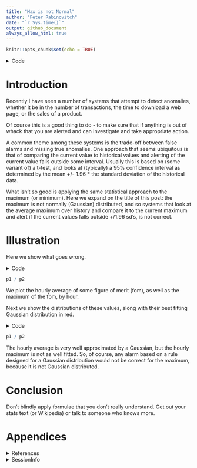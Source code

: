 ```yaml
---
title: "Max is not Normal"
author: "Peter Rabinovitch"
date: "`r Sys.time()`"
output: github_document
always_allow_html: true
---
```


```r
knitr::opts_chunk$set(echo = TRUE)
```

<details><summary>Code</summary>

```r
library(tidyverse)
library(patchwork)
```

</details>

# Introduction

Recently I have seen a number of systems that attempt to detect anomalies, whether it be in the number of transactions, the time to download a web page, or the sales of a product.

Of course this is a good thing to do - to make sure that if anything is out of whack that you are alerted and can investigate and take appropriate action.

A common theme among these systems is the trade-off between false alarms and missing true anomalies. One approach that seems ubiquitous is that of comparing the current value to historical values and alerting of the current value falls outside some interval. Usually this is based on (some variant of) a t-test, and looks at (typically) a 95% confidence interval as determined by the mean +/- 1.96 * the standard deviation of the historical data.

What isn't so good is applying the same statistical approach to the maximum (or minimum). Here we expand on the title of this post: the maximum is not normally (Gaussian) distributed, and so systems that look at the average maximum over history and compare it to the current maximum and alert if the current values falls outside +/1.96 sd's, is not correct.

# Illustration

Here we show what goes wrong.

<details><summary>Code</summary>

```r
set.seed(2024)
d <- 365 # days
hpd <- 24 # hours per day
nph <- 60 # number of data points per hour
mu <- 100 # mean of the data points
sigma <- 20 # sd of the data points

df <- tibble(x = rnorm(d * hpd * nph, mu, sigma)) %>%
  rowid_to_column() %>%
  mutate(h = ceiling(rowid / nph)) # sample of the data

dg <- df %>% # look at it on an hourly basis
  group_by(h) %>%
  summarize(M = max(x), s = sum(x), m = mean(x), v = var(x), .groups = "drop")

# plot the data & fom's
al <- 0.1

p1 <- dg %>% ggplot(aes(x = h, y = m)) +
  geom_point(alpha = al) +
  theme_minimal() +
  labs(x = "", y = "Hourly Average") +
  scale_x_continuous(label = scales::comma) +
  scale_y_continuous(label = scales::comma)

p2 <- dg %>% ggplot(aes(x = h, y = M)) +
  geom_point(alpha = al) +
  theme_minimal() +
  labs(x = "Hour", y = "Hourly Max") +
  scale_x_continuous(label = scales::comma) +
  scale_y_continuous(label = scales::comma)
```

</details>

```r
p1 / p2
```

We plot the hourly average of some figure of merit (fom), as well as the maximum of the fom, by hour. 

Next we show the distributions of these values, along with their best fitting Gaussian distribution in red.

<details><summary>Code</summary>

```r
# plot the histograms & best Gaussian to the data
nb <- 200

p1 <- ggplot() +
  geom_histogram(data = dg, aes(x = m, y = after_stat(density)), bins = nb) +
  geom_function(fun = dnorm, args = list(mean = mean(dg$m), sd = sd(dg$m)), colour = "red") +
  theme_minimal() +
  scale_x_continuous(labels = scales::comma) +
  labs(x = "Hourly Avarage", y = "")

p2 <- ggplot() +
  geom_histogram(data = dg, aes(x = M, y = after_stat(density)), bins = nb) +
  geom_function(fun = dnorm, args = list(mean = mean(dg$M), sd = sd(dg$M)), colour = "red") +
  theme_minimal() +
  labs(x = "Hourly Max", y = "")
```

</details>

```r
p1 / p2
```

The hourly average is very well approximated by a Gaussian, but the hourly maximum is not as well fitted. So, of course, any alarm based on a rule designed for a Gaussian distribution would not be correct for the maximum, because it is not Gaussian distributed.

# Conclusion

Don't blindly apply formulae that you don't really understand. Get out your stats text (or Wikipedia) or talk to someone who knows more.

# Appendices

<details><summary>References</summary>

[Wikipedia post on Extreme Value Theory](https://en.wikipedia.org/wiki/Extreme_value_theory)

</details>

<details><summary>SessionInfo</summary>

```r
sessionInfo()
```

</details>






